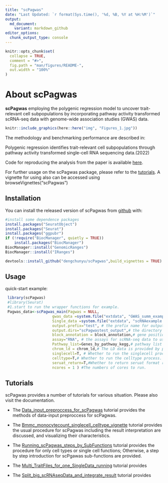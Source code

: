 ```yaml
---
title: "scPagwas"
date: "Last Updated: `r format(Sys.time(), '%d, %B, %Y at %H:%M')`"
output:
  md_document:
    variant: markdown_github
editor_options:
  chunk_output_type: console
---
```


```r
knitr::opts_chunk$set(
  collapse = TRUE,
  comment = "#>",
  fig.path = "man/figures/README-",
  out.width = "100%"
)
```

# About scPagwas

**scPagwas** employing the polygenic regression model to uncover trait-relevant cell subpopulations by incorporating pathway activity transformed scRNA-seq data with genome-wide association studies (GWAS) data.

```r
knitr::include_graphics(here::here("img", "Figures_1.jpg"))
```
 
The methodology and benchmarking performance are described in: 

Polygenic regression identifies trait-relevant cell subpopulations through pathway activity transformed single-cell RNA sequencing data.(2022) 


Code for reproducing the analysis from the paper is available [here](https://github.com/dengchunyu/scPagwas_reproduce). 

For further usage on the scPagwas package, please refer to the [tutorials](https://dengchunyu.github.io/scPagwas/). A vignette for using also can be accessed using browseVignettes("scPagwas") 

## Installation

You can install the released version of scPagwas from [github](https://github.com/dengchunyu/scPagwas) with: 

``` r
#install some dependence packages
install.packages("SeuratObject")
install.packages("Seurat")
install.packages("ggpubr")
if (!require("BiocManager", quietly = TRUE))
    install.packages("BiocManager")
BiocManager::install("GenomicRanges")
BiocManager::install("IRanges")

devtools::install_github("dengchunyu/scPagwas",build_vignettes = TRUE)
```

## Usage 
quick-start example: 
```r

 library(scPagwas)
 #library(Seurat)
 #1.start to run the wrapper functions for example.
 Pagwas_data<-scPagwas_main(Pagwas = NULL,
                     gwas_data =system.file("extdata", "GWAS_summ_example.txt", package = "scPagwas"), # The GWAS Summary statistics files 
                     Single_data =system.file("extdata", "scRNAexample.rds", package = "scPagwas"),# scRNA-seq data in seruat format with "RNA" assays and normalized.
                     output.prefix="test", # the prefix name for output files
                     output.dirs="scPagwastest_output",# the directory file's name for output
                     block_annotation = block_annotation,# gene position in chromosome is provided by package.
                     assay="RNA", # the assays for scRNA-seq data to use.
                     Pathway_list=Genes_by_pathway_kegg,# pathway list is provided by package, including gene symbols.
                     chrom_ld = chrom_ld,# The LD data is provided by package.
                     singlecell=T, # Whether to run the singlecell process.
                     celltype=T,# Whether to run the celltype process.
                     seruat_return=T,#Whether to return seruat format result.
                     ncores = 1 ) #The numbers of cores to run.
```

## Tutorials

scPagwas provides a number of tutorials for various situation. Please also visit the documentation.

- The [Data_input_preproccess_for_scPagwas](https://dengchunyu.github.io/scPagwas/articles/Data_input_preproccess_for_scPagwas.html) tutorial provides the methods of data-input preproccess for scPagwas.

- The [Bmmc_monocytecount_singlecell_celltype_vignette](https://dengchunyu.github.io/scPagwas/articles/Bmmc_monocytecount_singlecell_celltype_vignette.html) tutorial provides the usual procedure for scPagwas including the result interpretation are discussed, and visualizing their characteristics.

- The [Running_scPagwas_steps_by_SubFunctions](https://dengchunyu.github.io/scPagwas/articles/Running_scPagwas_steps_by_SubFunctions.html) tutorial provides the procedure for only cell types or single cell functions; Otherwise, a step by step introduction for scPgawas sub-functions are provided.

- The [Multi_TraitFiles_for_one_SingleData_running](https://dengchunyu.github.io/scPagwas/articles/Multi_TraitFiles_for_one_SingleData_running.html) tutorial provides

- The [Split_big_scRNAseqData_and_integrate_result](https://dengchunyu.github.io/scPagwas/articles/Split_big_scRNAseqData_and_integrate_result.html) tutorial provides
